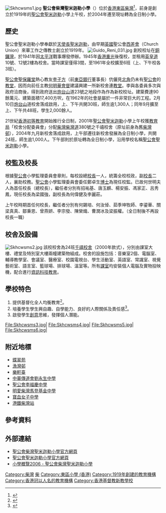 {{Infobox_School
| name = 聖公會柴灣聖米迦勒小學
| image = [[File:logo_skhcwsms.jpg|100px]]<BR>[[File:S.K.H._Chai_Wan_St._Michael's_School.JPG|280px]]<BR>校舍南面
| motto = 非以役人，乃役於人。
| established = 1919年
| type = 資助小學
| principal = 梁國強
| enrollment = 約1000人、共24班
| free_label = 宗教
| free_text = [[基督教|基督教]]
| location = [[香港|香港]][[柴灣|柴灣]][[柴灣道|柴灣道]]380號
| website = http://www.skhcwsms.edu.hk
}}

[[File:Skhcwsms1.jpg|thumb]]
'''聖公會柴灣聖米迦勒小學'''（{{lang-en|S.K.H. Chai Wan St. Michael's School}}）位於[[香港|香港]][[東區_(香港)|東區]][[柴灣|柴灣]]<ref>{{Cite news|url=https://topick.hket.com/article/2660371/%E3%80%90%E5%B0%8F%E4%B8%80%E5%8F%A9%E9%96%80%E3%80%912020%E5%B9%B4%E5%B0%8F%E4%B8%80%E6%B4%BE%E4%BD%8D%E5%8F%A9%E9%96%80%E6%94%BB%E7%95%A5%E3%80%80%E6%B8%AF%E5%B3%B6%E5%8D%80%E7%86%B1%E9%96%80%E5%AE%98%E6%B4%A5%E5%B0%8F%E5%AD%B8%E5%8F%A9%E9%96%80%E6%94%B6%E8%A1%A8%E8%A9%B3%E6%83%85|title=【小一叩門】2020年小一派位叩門攻略　港島區熱門官津小學叩門收表詳情|publisher=[[香港經濟日報|香港經濟日報]]|date=2020-06-03|accessdate=2020-12-15}}</ref>，前身是創立於1919年的[[聖公會|聖公會]][[聖米迦勒|聖米迦勒]]小學上午校，於2004年遷至現址轉為全日制小學。

==歷史==
聖公會聖米迦勒小學奉獻於[[天使長|天使長]][[聖米迦勒|聖米迦勒]]，由早期[[英國|英國]]聖公會[[西差會|西差會]]（Church Union）來華工作之傳教士創立於1919年。
[[File:Guido_Reni_031.jpg|thumb]]
創校校址在[[銅鑼灣|銅鑼灣]]，於1941年因[[太平洋|太平洋]]戰事爆發停辦。1945年[[香港重光|香港重光]]後復校，並租用[[英皇道|英皇道]]10號、12號2樓為校舍。當時課室僅得3間，至1961年全校擴至6班（上、下午校各3班）。

[[聖公會|聖公會]][[聖保羅堂|聖保羅堂]]熱心教友[[李子方|李子方]]（前[[東亞銀行|東亞銀行]]董事長）伉儷見[[北角|北角]]仍未有[[聖公會|聖公會]]的[[教堂|教堂]]，因而向前任主教[[何明華_(主教)|何明華會督]]建議興建一所新校舍連[[教堂|教堂]]。李與各委員多次與政府洽商後，得到政府送出[[炮台山|炮台山]]道23號之地段作為作為新校校址。建築費達90餘萬元、建築面積17,400方呎，在1962年的社會是屬於一件非常巨大的工程。2月10日[[炮台山|炮台山]]道校舍落成啟用，上、下午共開30班，師生逾1,300人；同年9月擴至上、下午共48班，學生2,000餘人。

21世紀[[香港初等教育|香港初等教育]]開始推行全日制，2001年[[聖公會|聖公會]][[聖米迦勒|聖米迦勒]]小學上午校獲[[教育局_(香港)|教育局]]「校舍分配委員會」分配[[柴灣|柴灣]][[柴灣道|柴灣道]]380號之千禧校舍（原址前身為舊[[柴灣邨|柴灣邨]]），2004年九月新校舍落成啟用，上午部遷往新校舍發展為全日制小學，共開24班，師生逾1,000人。下午部則於原址轉為全日制小學，沿用學校名稱[[聖公會|聖公會]][[聖米迦勒|聖米迦勒]]小學。

==校監及校長==
根據[[聖公會|聖公會]]小學監理委員會章則，每校設總[[校長|校長]]一人，統籌全校校政，副[[校長|校長]]二人，襄助校務。[[聖公會|聖公會]]小學監理委員會委任鄭卓生[[博士|博士]]為現任校監。已故何世明夫人為首任校長（總校長），繼任者分別有招祐基、唐玉麒、楊安振、馮家正、呂秀鳳，現任校長為梁國強，副校長為何偉健及李麗莊。

上午校時期首任何校長，繼任者分別有何錫培、何汝倬、茹季坤牧師、李鎏華、關梁真真、鄒秉恩、曾燕妍、李宗發、陳榮熾、曹潤冰及梁振權。（全日制後不再設校長一職）

==校舍及設備==
[[File:Skhcwsms2.jpg|right]]
該校校舍為24班[[千禧校舍|千禧校舍]]（2000年款式），分別由課室大樓、禮堂及特別室大樓兩幢建築物組成。校舍的設施包括：音樂室2個、電腦室、輔導教學室、會議室、醫療室、校園電視台、學生活動室、英語室、常識室、視覺藝術室、語言室、籃球場、排球場、溫室等。所有[[課室|課室]]均安裝個人電腦及實物投映機，配合進行[[資訊科技|資訊科技]][[教育|教育]]。

==學校特色==
#提供基督化全人均衡教育<ref>{{Cite news|url=http://paper.wenweipo.com/2006/04/04/HK0604040080.htm|title=小學訂校規 趕絕「垃圾零食」|publisher=[[香港文匯報|香港文匯報]]|date=2006-04-04|accessdate=2020-12-15}}</ref>。
#培養學生學生興自趣、自學能力、良好的人際關係及責任感<ref>{{Cite news|url=https://www1.hkej.com/features/article?q=%23%E5%B9%BC%E5%B0%8F%E5%AD%B8%E5%BA%9C%23&suid=4201486959|title=聖公會聖米迦勒小學 「小天使」計劃 鼓勵品學長進|publisher=[[信報財經新聞|信報財經新聞]]|date=2017-12-07|accessdate=2020-12-15}}</ref>。
#啟發學生[[創意|創意]]思維，發揮個人潛能。

<gallery>
File:Skhcwsms3.jpg|
File:Skhcwsms4.jpg|
File:Skhcwsms5.jpg|
File:Skhcwsms6.jpg|
</gallery>

==附近地標==
*[[蝶翠苑|蝶翠苑]]
*[[漁灣邨|漁灣邨]]
*[[樂軒臺|樂軒臺]]
*[[中華傳道會劉永生中學|中華傳道會劉永生中學]]
*[[聖公會李福慶中學|聖公會李福慶中學]]
*[[明愛柴灣馬登基金中學|明愛柴灣馬登基金中學]]
*[[寶血女子中學|寶血女子中學]]
*[[港鐵|港鐵]][[柴灣站|柴灣站]]

==參考資料==
{{reflist}}

==外部連結==
*[http://www.skhcwsms.edu.hk 聖公會柴灣聖米迦勒小學官方網頁]
*[http://www.skhsms.edu.hk 聖公會聖米迦勒小學官方網頁]
*[https://web.archive.org/web/20070929122243/http://sp.proj.hkedcity.net/psp/2006/chi/detail_sch_basic.php?sch_id=241 小學概覽2006 - 聖公會柴灣聖米迦勒小學]

{{香港聖公會院校}}
[[Category:柴灣|Category:柴灣]]
[[Category:香港聖公會小學|柴]]
[[Category:東區小學_(香港)|Category:東區小學 (香港)]]
[[Category:1919年創建的教育機構|Category:1919年創建的教育機構]]
[[Category:香港冠以人名的教育機構|Category:香港冠以人名的教育機構]]
[[Category:香港基督教新教學校|Category:香港基督教新教學校]]
